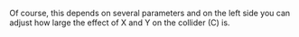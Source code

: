 

Of course, this depends on several parameters and on the left side you can adjust how large the effect of X and Y on the collider (C) is.